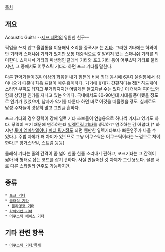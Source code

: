 
[[목차]]
== 개요 ==
Acoustic Guitar --[[제프 제럿]]의 영원한 친구--

픽업을 쓰지 않고 울림통을 이용해서 소리를 증폭시키는 [[기타]]. 그러한 기타에는 하와이안 기타와 스패니쉬 기타가 있지만 보통 대중적으로 잘 알려져 있는 스패니쉬 기타를 의미한다. 스패니쉬 기타의 파생형인 클래식 기타와 포크 기타 등이 어쿠스틱 기타로 불리지만, 그 중에서도 어쿠스틱 기타라 하면 포크 기타를 말한다.

다른 현악기들이 3음 이상의 화음을 내기 힘든데 비해 최대 동시에 6음이 울림통에서 섞여나오기 때문에 화음 표현이 매우 용이하다. 거기에 휴대가 간편하다는 점[* 하드케이스라면 부피도 커지고 무거워지지만 어떻게든 들고다닐 수는 있다.] 이 더해져 [[피아노]]와 함께 상당한 인기를 지니고 있는 악기다. 국내에서도 80-90년대 시대를 풍미했을 정도로 인기가 있었으며, 남자가 악기를 다룬다 하면 바로 이것을 떠올렸을 정도. 실제로도 남성 주자들이 굉장히 많고 그만큼 흔하다. 

포크 기타의 경우 장력이 강해 일렉 기타 초보들이 연습용으로 하나씩 가지고 있기도 하다. 장력이 크기 때문에 연주하는데 [[일렉트릭 기타]]를 생각하고 연주하는 건 어렵다,[* 하지만 [[토미 엠마뉴엘]]이나 [[피터 핑거]]정도 되면 웬만한 일렉기타보다 빠른연주가 나올 수 있다.]. 주법 자체가 꽤 차이가 있으므로 그냥 어쿠스틱은 어쿠스틱이라는 느낌으로 쳐야 한다.[* 핑거스타일, 스트럼 등등]

클래식 기타는 줄의 간격이 좀 넓어 한줄 한줄 소리내기 편하고, 포크기타는 그 간격이 짧아 바 형태로 잡는 코드를 잡기 편하다. 사실 만들어진 것 자체가 그런 용도다. 물론 서로 다른 스타일의 연주도 가능하지만.
== 종류 ==
 * [[포크 기타]]
 * [[클래식 기타]]
  * [[플라멩코 기타]]
 * [[하와이안 기타]]
 * 어쿠스틱 [[베이스 기타]]
== 기타 관련 항목 ==
 * [[어쿠스틱 기타/목재]]

